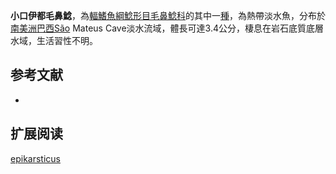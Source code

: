 {{Speciesbox
| name = 小口伊都毛鼻鯰
| image = 
| image_width = 
| status = NE
| status_system = IUCN3.1
| genus = Ituglanis
| species = epikarsticus
| authority = Bichuette & Trajano, 2004
| synonyms = 
}}

'''小口伊都毛鼻鯰'''，為[[輻鰭魚綱|輻鰭魚綱]][[鯰形目|鯰形目]][[毛鼻鯰科|毛鼻鯰科]]的其中一[[種|種]]，為熱帶淡水魚，分布於[[南美洲|南美洲]][[巴西|巴西]]São Mateus Cave淡水流域，體長可達3.4公分，棲息在岩石底質底層水域，生活習性不明。

==参考文献==
*{{FishBase_species|genus=Ituglanis|species=epikarsticus|year=2014|month=10}}

== 扩展阅读 ==
{{refbegin}}
{{wikispecies-inline|Ituglanis epikarsticus|小口伊都毛鼻鯰}}
{{refend}}
{{Taxonbar|from=Q5804760}}

[[Category:伊都毛鼻鯰属|epikarsticus]]


{{鯰形目小作品}}